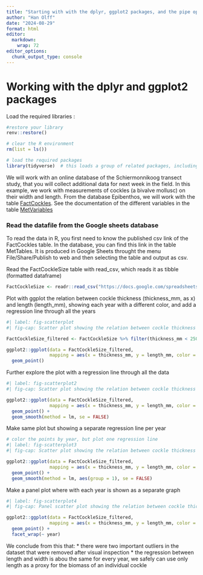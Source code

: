 ```yaml
---
title: "Starting with with the dplyr, ggplot2 packages, and the pipe operator |>"
author: "Han Olff"
date: "2024-08-29"
format: html
editor: 
  markdown: 
    wrap: 72
editor_options: 
  chunk_output_type: console
---
```


# Working with the dplyr and ggplot2 packages

Load the required libraries :

```r

#restore your library
renv::restore()

# clear the R environment
rm(list = ls())

# load the required packages
library(tidyverse)  # this loads a group of related packages, including readr, dplyr and ggplot2
```

We will work with an online database of the Schiermonnikoog transect
study, that you will collect additional data for next week in the field.
In this example, we work with measurements of cockles (a bivalve
mollusc) on their width and length. From the database Epibenthos, we
will work with the table
[FactCockles](https://docs.google.com/spreadsheets/d/1E1vUWAHhse7fhjBf94Kiog3Rsj7IkMuFtP-BTQX2oI8/edit?gid=1538766002#gid=1538766002).
See the documentation of the different variables in the table
[MetVariables](https://docs.google.com/spreadsheets/d/1E1vUWAHhse7fhjBf94Kiog3Rsj7IkMuFtP-BTQX2oI8/edit?gid=1290622213#gid=1290622213)

### Read the datafile from the Google sheets database

To read the data in R, you first need to know the published csv link of
the FactCockles table. In the database, you can find this link in the
table MetTables. It is produced in Google Sheets throught the menu
File/Share/Publish to web and then selecting the table and output as
csv.

Read the FactCockleSize table with read_csv, which reads it as tibble
(formatted dataframe)

```r
FactCockleSize <- readr::read_csv("https://docs.google.com/spreadsheets/d/e/2PACX-1vSpormjGiM4uWMTIZYm9Upt5j1Ige_Wu9CrhGGdvjXwxmHP2R6S7JDyEmiGTn3fXihl5s5yBn_sdo8h/pub?gid=1538766002&single=true&output=csv")
```

Plot with ggplot the relation between cockle thickness (thickness_mm, as
x) and length (length_mm), showing each year with a different color, and
add a regression line through all the years

```r
#| label: fig-scatterplot
#| fig-cap: Scatter plot showing the relation between cockle thickness (mm) and length (mm).

FactCockleSize_filtered <- FactCockleSize %>% filter(thickness_mm < 250, length_mm > 2.5)

ggplot2::ggplot(data = FactCockleSize_filtered, 
                mapping = aes(x = thickness_mm, y = length_mm, color = factor(year))) + 
  geom_point()
```

Further explore the plot with a regression line through all the data

```r
#| label: fig-scatterplot2
#| fig-cap: Scatter plot showing the relation between cockle thickness (mm) and length (mm) including regression lines.

ggplot2::ggplot(data = FactCockleSize_filtered, 
                mapping = aes(x = thickness_mm, y = length_mm, color = factor(year))) + 
  geom_point() +
  geom_smooth(method = lm, se = FALSE)
```

Make same plot but showing a separate regression line per year

```r
# color the points by year, but plot one regression line
#| label: fig-scatterplot3
#| fig-cap: Scatter plot showing the relation between cockle thickness (mm) and length (mm) including 1 regression line.

ggplot2::ggplot(data = FactCockleSize_filtered, 
                mapping = aes(x = thickness_mm, y = length_mm, color = factor(year))) + 
  geom_point() +
  geom_smooth(method = lm, aes(group = 1), se = FALSE)
```

Make a panel plot where with each year is shown as a separate graph

```r
#| label: fig-scatterplot4
#| fig-cap: Panel scatter plot showing the relation between cockle thickness (mm) and length (mm).

ggplot2::ggplot(data = FactCockleSize_filtered, 
                mapping = aes(x = thickness_mm, y = length_mm, color = factor(year))) + 
  geom_point() +
  facet_wrap(~ year)
```

We conclude from this that: \* there were two important outliers in the
dataset that were removed after visual inspection \* the regression
between length and width is abou the same for every year, we safely can
use only length as a proxy for the biomass of an individual cockle
